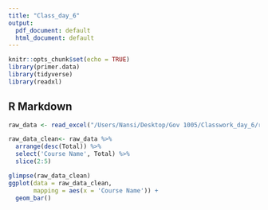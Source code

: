 ```yaml
---
title: "Class_day_6"
output:
  pdf_document: default
  html_document: default
---
```


```r
knitr::opts_chunk$set(echo = TRUE)
library(primer.data)
library(tidyverse)
library(readxl)
```

## R Markdown

```r
raw_data <- read_excel("/Users/Nansi/Desktop/Gov 1005/Classwork_day_6/raw_data/class_enrollment_summary_by_term_2-11-2021.xlsx", skip = 3)
```


```r
raw_data_clean<- raw_data %>%
  arrange(desc(Total)) %>%
  select('Course Name', Total) %>% 
  slice(2:5) 

glimpse(raw_data_clean)
ggplot(data = raw_data_clean,
       mapping = aes(x = 'Course Name')) +
  geom_bar()



 
  
  
  

 
```



```r

```

